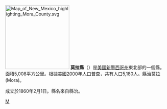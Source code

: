 [[File:Map_of_New_Mexico_highlighting_Mora_County.svg|200px]]
'''莫拉縣'''（{{lang-en|Mora County}}）是[[美國|美國]][[新墨西哥州|新墨西哥州]]東北部的一個縣。面積5,008平方公里。根據[[美國2000年人口普查|美國2000年人口普查]]，共有人口5,180人。縣治[[莫拉_(新墨西哥州)|莫拉]] (Mora)。

成立於1860年2月1日。縣名來自縣治。
{{NewMexico-stub}}

[[Category:新墨西哥州行政区划|M]]